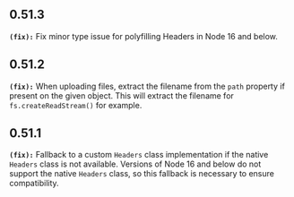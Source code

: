 ## 0.51.3
**`(fix):`** Fix minor type issue for polyfilling Headers in Node 16 and below.

## 0.51.2
**`(fix):`** When uploading files, extract the filename from the `path` property if present on the given object.
This will extract the filename for `fs.createReadStream()` for example.


## 0.51.1
**`(fix):`** Fallback to a custom `Headers` class implementation if the native `Headers` class is not available.
Versions of Node 16 and below do not support the native `Headers` class, so this fallback is necessary to ensure compatibility. 



